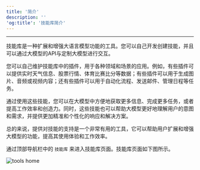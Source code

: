 ```yaml
---
title: '简介'
description: ''
'og:title': '技能库简介'
---
```

---
技能库是一种扩展和增强大语言模型功能的工具。您可以自己开发创建技能，并且可以通过大模型的API与定制大模型进行交互。

您可以自己维护技能库中的插件，用于各种领域和场景的应用。例如，有些插件可以提供实时天气信息、股票行情、体育比赛比分等数据；有些插件可以用于生成图片、音频或视频内容；还有些插件可以用于自动化流程、发送邮件、管理日程等任务。

通过使用这些技能，您可以在大模型中方便地获取更多信息、完成更多任务，或者提高工作效率和创造力。同时，这些技能也可以帮助大模型更好地理解用户的意图和需求，并提供更加精准和个性化的响应和解决方案。

总的来说，提供对技能的支持是一个非常有用的工具，它可以帮助用户扩展和增强大模型的功能，提高其使用体验和工作效率。

通过顶部导航栏中的 `技能库` 来进入技能库页面。技能库页面如下图所示。


<img
    src="docs/images/tools-main.png"
    alt="tools home"
/>